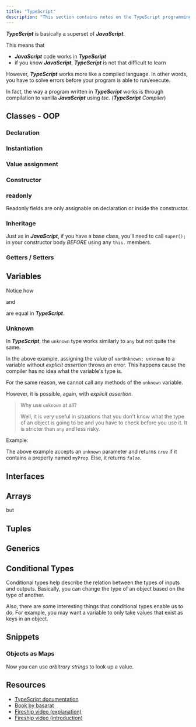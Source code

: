 ```yaml
---
title: "TypeScript"
description: "This section contains notes on the TypeScript programming language."
---
```



***TypeScript*** is basically a superset of ***JavaScript***.

This means that

- ***JavaScript*** code works in ***TypeScript***
- if you know ***JavaScript***, ***TypeScript*** is not that difficult to learn

However, ***TypeScript*** works more like a compiled language. In other words, you have to solve errors before your program is able to run/execute.

In fact, the way a program written in ***TypeScript*** works is through compilation to vanilla ***JavaScript*** using *tsc*. (***TypeScript*** *Compiler*)

## Classes - OOP

### Declaration

<Gist gistCode="e6ccee72ff8bd507ad27e2729a068bf9" fileName="classes-declaration.ts" />

### Instantiation

<Gist gistCode="e6ccee72ff8bd507ad27e2729a068bf9" fileName="classes-instantiation.ts" />

### Value assignment

<Gist gistCode="e6ccee72ff8bd507ad27e2729a068bf9" fileName="classes-values.ts" />

### Constructor

<Gist gistCode="e6ccee72ff8bd507ad27e2729a068bf9" fileName="classes-constructor.ts" />

### readonly

Readonly fields are only assignable on declaration or inside the constructor.

<Gist gistCode="e6ccee72ff8bd507ad27e2729a068bf9" fileName="classes-readonly.ts" />

### Inheritage

Just as in ***JavaScript***, if you have a base class, you’ll need to call `super();` in your constructor body *BEFORE* using any `this.` members.

<Gist gistCode="e6ccee72ff8bd507ad27e2729a068bf9" fileName="classes-inheritage.ts" />

### Getters / Setters

<Gist gistCode="e6ccee72ff8bd507ad27e2729a068bf9" fileName="classes-get-set.ts" />

## Variables

<Gist gistCode="e6ccee72ff8bd507ad27e2729a068bf9" fileName="variables.ts" />

Notice how

<Gist gistCode="e6ccee72ff8bd507ad27e2729a068bf9" fileName="variables-implicit.ts" />

and

<Gist gistCode="e6ccee72ff8bd507ad27e2729a068bf9" fileName="variables-explicit.ts" />

are equal in ***TypeScript***.

### Unknown

In ***TypeScript***, the `unknown` type works similarly to `any` but not quite the same.

<Gist gistCode="e6ccee72ff8bd507ad27e2729a068bf9" fileName="unkown.ts" />

In the above example, assigning the value of `varUnknown: unknown` to a variable without *explicit assertion* throws an error. This happens cause the compiler has no idea what the variable's type is.

For the same reason, we cannot call any methods of the `unknown` variable.

<Gist gistCode="e6ccee72ff8bd507ad27e2729a068bf9" fileName="unkown-method.ts" />

However, it is possible, again, with *explicit assertion*.

<Gist gistCode="e6ccee72ff8bd507ad27e2729a068bf9" fileName="unkown-explicit-assertion.ts" />

> Why use `unknown` at all?
>
> Well, it is very useful in situations that you don't know what the type of an object is going to be and you have to check before you use it. It is stricter than `any` and less risky.

Example:

<Gist gistCode="e6ccee72ff8bd507ad27e2729a068bf9" fileName="unkown-interface.ts" />

The above example accepts an `unknown` parameter and returns *`true`* if it contains a property named `myProp`. Else, it returns *`false`*.

## Interfaces

<Gist gistCode="e6ccee72ff8bd507ad27e2729a068bf9" fileName="interfaces.ts" />

## Arrays

<Gist gistCode="e6ccee72ff8bd507ad27e2729a068bf9" fileName="arrays.ts" />

but

<Gist gistCode="e6ccee72ff8bd507ad27e2729a068bf9" fileName="arrays-typed.ts" />

## Tuples

<Gist gistCode="e6ccee72ff8bd507ad27e2729a068bf9" fileName="tuples.ts" />

## Generics

<Gist gistCode="e6ccee72ff8bd507ad27e2729a068bf9" fileName="generics.ts" />

## Conditional Types

Conditional types help describe the relation between the types of inputs and outputs.
Basically, you can change the type of an object based on the type of another.

<Gist gistCode="e6ccee72ff8bd507ad27e2729a068bf9" fileName="conditional-types.ts" />

Also, there are some interesting things that conditional types enable us to do.
For example, you may want a variable to only take values that exist as keys in an object.

<Gist gistCode="e6ccee72ff8bd507ad27e2729a068bf9" fileName="conditional-types-advanced.ts" />

## Snippets

### Objects as Maps

<Gist gistCode="e6ccee72ff8bd507ad27e2729a068bf9" fileName="objects-as-maps.ts" />

Now you can use *arbitrary strings* to look up a value.

<Gist gistCode="e6ccee72ff8bd507ad27e2729a068bf9" fileName="arbitrary-strings.ts" />

## Resources

- [TypeScript documentation](https://www.typescriptlang.org/docs/)
- [Book by basarat](https://basarat.gitbook.io/typescript/)
- [Fireship video (explanation)](https://youtu.be/zQnBQ4tB3ZA)
- [Fireship video (introduction)](https://youtu.be/ahCwqrYpIuM)
